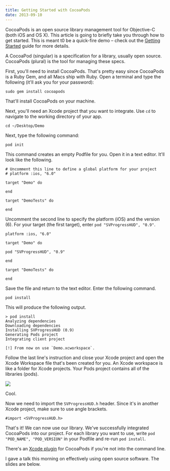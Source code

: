 ```yaml
---
title: Getting Started with CocoaPods
date: 2013-09-10
---
```


CocoaPods is an open source library management tool for Objective-C (both iOS and OS X). This article is going to briefly take you through how to get started. This is meant t0 be a quick-fire demo – check out the [Getting Started](http://docs.cocoapods.org/guides/getting_started.html) guide for more details.

A CocoaPod (singular) is a specification for a library, usually open source. CocoaPods (plural) is the tool for managing these specs.

First, you'll need to install CocoaPods. That's pretty easy since CocoaPods is a Ruby Gem, and all Macs ship with Ruby. Open a terminal and type the following (it'll ask you for your password):

```
sudo gem install cocoapods
```

That'll install CocoaPods on your machine.

Next, you'll need an Xcode project that you want to integrate. Use `cd` to navigate to the working directory of your app.

```
cd ~/Desktop/Demo
```

Next, type the following command:

```
pod init
```

This command creates an empty Podfile for you. Open it in a text editor. It'll look like the following.

```
# Uncomment this line to define a global platform for your project
# platform :ios, "6.0"

target "Demo" do

end

target "DemoTests" do

end
```

Uncomment the second line to specify the platform (iOS) and the version (6). For your target (the first target), enter `pod "SVProgressHUD", "0.9"`.

```
platform :ios, "6.0"

target "Demo" do

pod "SVProgressHUD", "0.9"

end

target "DemoTests" do

end
```

Save the file and return to the text editor. Enter the following command.

```
pod install
```

This will produce the following output.

```
> pod install
Analyzing dependencies
Downloading dependencies
Installing SVProgressHUD (0.9)
Generating Pods project
Integrating client project

[!] From now on use `Demo.xcworkspace`.
```

Follow the last line's instruction and close your Xcode project and open the Xcode Workspace file that's been created for you. An Xcode workspace is like a folder for Xcode projects. Your Pods project contains all of the libraries (pods).

![](C8A836A432F647E4BB3410FF4C499EA1.png)

Cool.

Now we need to import the `SVProgressHUD.h` header. Since it's in another Xcode project, make sure to use angle brackets.

```
#import <SVProgressHUD.h>
```

That's it! We can now use our library. We've successfully integrated CocoaPods into our project. For each library you want to use, write `pod "POD_NAME", "POD_VERSION"` in your Podfile and re-run `pod install`.

There's an [Xcode plugin](https://github.com/kattrali/cocoapods-xcode-plugin) for CocoaPods if you're not into the command line.

I gave a talk this morning on effectively using open source software. The slides are below.

<SpeakerDeck videoID="bb7fb4c0fc510130bc6b32c793acd495" />
